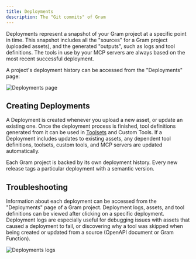 ```yaml
---
title: Deployments
description: The "Git commits" of Gram
---
```



Deployments represent a snapshot of your Gram project at a specific point in
time. This snapshot includes all the "sources" for a Gram project (uploaded
assets), and the generated "outputs", such as logs and tool definitions. The
tools in use by your MCP servers are always based on the most recent successful
deployment.

A project's deployment history can be accessed from the "Deployments" page:

![Deployments page](/img/concepts/deployments/deployments-page.png)

## Creating Deployments

A Deployment is created whenever you upload a new asset, or update an existing
one. Once the deployment process is finished, tool definitions generated from
it can be used in [Toolsets](build-mcp/custom-toolsets) and Custom Tools. If a
Deployment includes updates to existing assets, any dependent tool definitions,
toolsets, custom tools, and MCP servers are updated automatically.

<Callout title="Fun fact" type="info">
Each Gram project is backed by its own deployment history. Every new release
tags a particular deployment with a semantic version.
</Callout>

## Troubleshooting

Information about each deployment can be accessed from the "Deployments" page of
a Gram project. Deployment logs, assets, and tool definitions can be viewed after clicking
on a specific deployment. Deployment logs are especially useful for debugging issues with assets
that caused a deployment to fail, or discovering why a tool was skipped when being created or updated from a source (OpenAPI document or Gram Function).

![Deployments logs](/img/concepts/deployments/failed-deployment-logs.png)
